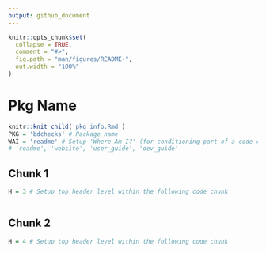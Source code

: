 ```yaml
---
output: github_document
---
```


<!-- README.md is generated from README.Rmd. Please edit that file -->

```r
knitr::opts_chunk$set(
  collapse = TRUE,
  comment = "#>",
  fig.path = "man/figures/README-",
  out.width = "100%"
)
```

# Pkg Name

<!-- Reading pkg_info.Rmd + setup WAI -->
```r
knitr::knit_child('pkg_info.Rmd')
PKG = 'bdchecks' # Package name
WAI = 'readme' # Setup 'Where Am I?' (for conditioning part of a code chunk)
# 'readme', 'website', 'user_guide', 'dev_guide'
```

## Chunk 1
```r
H = 3 # Setup top header level within the following code chunk
```
```r
```

## Chunk 2
```r
H = 4 # Setup top header level within the following code chunk
```
```r
```
